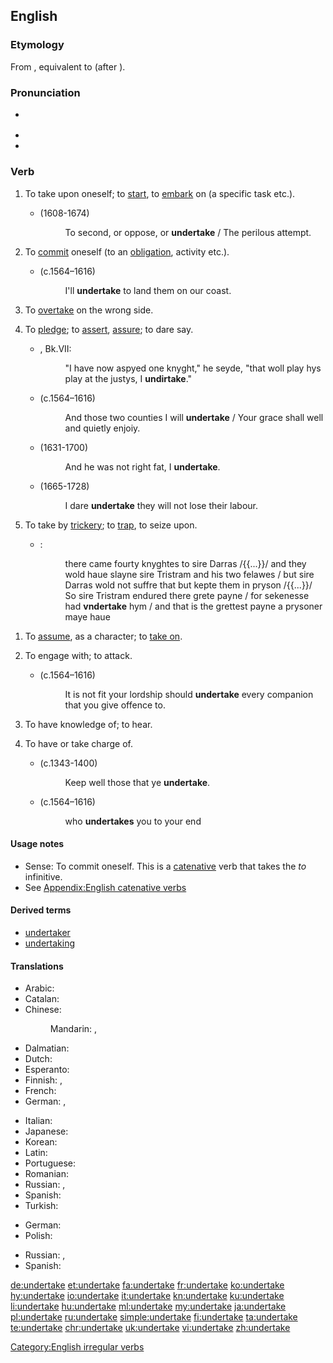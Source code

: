 ==English==

===Etymology===
From {{etyl|enm|en}} {{term|undertaken|lang=enm}}, equivalent to {{prefix|under|take|lang=en}} (after {{term|undernim|lang=en}}).

===Pronunciation===
* {{a|UK}} {{IPA|/ʌndəˈteɪk/|lang=en}}
* {{audio|en-us-undertake.ogg|Audio (US)|lang=en}}
* {{rhymes|eɪk|lang=en}}

===Verb===
{{en-verb|undertakes|undertaking|undertook|undertaken}}

#{{label|en|transitive}} To take upon oneself; to [[start]], to [[embark]] on (a specific task etc.).
#*{{w|John Milton}} (1608-1674)
#*:To second, or oppose, or '''undertake''' / The perilous attempt.
#{{label|en|intransitive}} To [[commit]] oneself (to an [[obligation]], activity etc.).
#:{{ux|en|He '''undertook''' to exercise more in future.}}
#*{{w|William Shakespeare}} (c.1564–1616)
#*:I'll '''undertake''' to land them on our coast.
#{{label|en|informal}} To [[overtake]] on the wrong side.
#:{{ux|en|I hate people who try and '''undertake''' on the motorway.}}
#{{label|en|archaic|intransitive}} To [[pledge]]; to [[assert]], [[assure]]; to dare say.
#*{{RQ:Mlry MrtArthr1}}, Bk.VII:
#*:"I have now aspyed one knyght," he seyde, "that woll play hys play at the justys, I '''undirtake'''."
#*{{w|William Shakespeare}} (c.1564–1616)
#*:And those two counties I will '''undertake''' / Your grace shall well and quietly enjoiy.
#*{{w|John Dryden}} (1631-1700)
#*:And he was not right fat, I '''undertake'''.
#*{{w|John Woodward (naturalist)|John Woodward}} (1665-1728)
#*:I dare '''undertake''' they will not lose their labour.
#{{label|en|obsolete|transitive}} To take by [[trickery]]; to [[trap]], to seize upon.
#*{{RQ:Mlry MrtDrthr|11.37|2|IX|xxxvij}}:
#*:there came fourty knyghtes to sire Darras /{{...}}/ and they wold haue slayne sire Tristram and  his two felawes / but sire Darras wold not suffre that but kepte them in pryson /{{...}}/ So sire Tristram endured there grete payne / for sekenesse had '''vndertake''' hym / and that is the grettest payne a prysoner maye haue
<!--Prior quote:So Sir Trystram endured there grete payne, for syknes had '''undirtake''' hym&mdash;and that ys the grettist payne a presoner may have-->
#{{label|en|obsolete}} To [[assume]], as a character; to [[take on]].
#:{{rfquotek|Shakespeare}}
#{{label|en|obsolete}} To engage with; to attack.
#*{{w|William Shakespeare}} (c.1564–1616)
#*:It is not fit your lordship should '''undertake''' every companion that you give offence to.
#{{label|en|obsolete}} To have knowledge of; to hear.
#:{{rfquotek|Spenser}}
#{{label|en|obsolete}} To have or take charge of.
#*{{w|Geoffrey Chaucer}} (c.1343-1400)
#*:Keep well those that ye '''undertake'''.
#*{{w|William Shakespeare}} (c.1564–1616)
#*:who '''undertakes''' you to your end

====Usage notes====
* Sense: To commit oneself. This is a [[catenative]] verb that takes the ''to'' infinitive.
* See [[Appendix:English catenative verbs]]

====Derived terms====
* [[undertaker]]
* [[undertaking]]

====Translations====
{{trans-top|to start an enterprise}}
* Arabic: {{t+|ar|قَامَ}}
* Catalan: {{t|ca|emprendre}}
* Chinese:
*: Mandarin: {{t+|cmn|進行|sc=Hani}}, {{t|cmn|进行|tr=jìnxíng|sc=Hani}}
* Dalmatian: {{t|dlm|imprandro}}
* Dutch: {{t+|nl|ondernemen}}
* Esperanto: {{t+|eo|entrepreni}}
* Finnish: {{t+|fi|ryhtyä}}, {{t+|fi|ruveta}}
* French: {{t+|fr|entreprendre}}
* German: {{t+|de|unternehmen}}, {{t+|de|ausführen}}
{{trans-mid}}
* Italian: {{t+|it|intraprendere}}
* Japanese: {{t|ja|取り掛かる|tr=とりかかる, torikakaru|sc=Jpan}}
* Korean: {{t+|ko|맡다|sc=Kore}}
* Latin: {{t+|la|adeo}}
* Portuguese: {{t+|pt|empreender|m}}
* Romanian: {{t|ro|întreprinde}}
* Russian: {{t+|ru|предпринима́ть|impf}}, {{t+|ru|предприня́ть|pf}}
* Spanish: {{t|es|emprender}}
* Turkish: {{t+|tr|girişmek}}
{{trans-bottom}}

{{trans-top|to commit oneself to an obligation}}
* German: {{t+|de|verpflichten|alt=sich verpflichten}}
* Polish: {{t+|pl|przedsięwziąć|impf}}
{{trans-mid}}
* Russian: {{t+|ru|руча́ться|impf}}, {{t+|ru|поручи́ться|pf}}
* Spanish: {{t|es|comprometerse|alt=comprometerse a}}
{{trans-bottom}}

[[Category:English irregular verbs]]

[[de:undertake]]
[[et:undertake]]
[[fa:undertake]]
[[fr:undertake]]
[[ko:undertake]]
[[hy:undertake]]
[[io:undertake]]
[[it:undertake]]
[[kn:undertake]]
[[ku:undertake]]
[[li:undertake]]
[[hu:undertake]]
[[ml:undertake]]
[[my:undertake]]
[[ja:undertake]]
[[pl:undertake]]
[[ru:undertake]]
[[simple:undertake]]
[[fi:undertake]]
[[ta:undertake]]
[[te:undertake]]
[[chr:undertake]]
[[uk:undertake]]
[[vi:undertake]]
[[zh:undertake]]